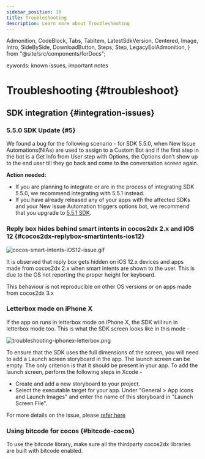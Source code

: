 ```yaml
---
sidebar_position: 10
title: Troubleshooting
description: Learn more about Troubleshooting
---
```


  Admonition,
  CodeBlock,
  Tabs,
  TabItem,
  LatestSdkVersion,
  Centered,
  Image,
  Intro,
  SideBySide,
  DownloadButton,
  Steps,
  Step,
  LegacyEolAdmonition,
} from "@site/src/components/forDocs";

<LegacyEolAdmonition />

eywords: known issues, important notes

# Troubleshooting {#troubleshoot}

## SDK integration {#integration-issues}

### 5.5.0 SDK Update {#5}

We found a bug for the following scenario - for SDK 5.5.0, when New Issue Automations(NIAs) are used to assign to a Custom Bot and if the first step in the bot is a Get Info from User step with Options, the Options don’t show up to the end user till they go back and come to the conversation screen again.

**Action needed:**

- If you are planning to integrate or are in the process of integrating SDK 5.5.0, we recommend integrating with 5.5.1 instead.
- If you have already released any of your apps with the affected SDKs and your New Issue Automation triggers options bot, we recommend that you upgrade to [5.5.1 SDK](/cocos2d-x/release-notes-ios#v551).

### Reply box hides behind smart intents in cocos2dx 2.x and iOS 12 {#cocos2dx-replybox-smartintents-ios12}

![cocos-smart-intents-iOS12-issue.gif](/static/books/ios/cocos-smart-intents-iOS12-issue.gif "cocos-smart-intents-iOS12-issue.gif")

It is observed that reply box gets hidden on iOS 12.x devices and apps made from cocos2dx 2.x when smart intents are shown to the user. This is due to
the OS not reporting the proper height for keyboard.

This behaviour is not reproducible on other OS versions or on apps made from cocos2dx 3.x

### Letterbox mode on iPhone X

If the app on runs in letterbox mode on iPhone X, the SDK will run in letterbox mode too. This is what the SDK screen looks like in this mode -

<Image
  src="/static/books/ios/troubleshooting-iphonex-letterbox.png"
  width="full"
  alt="troubleshooting-iphonex-letterbox.png"
/>

To ensure that the SDK uses the full dimensions of the screen, you will need to add a Launch screen storyboard in the app. The launch screen can be empty. The only criterion is that it should be present in your app. To add the launch screen, perform the following steps in Xcode -

- Create and add a new storyboard to your project.
- Select the executable target for your app. Under "General > App Icons and Launch Images" and enter the name of this storyboard in "Launch Screen File".

For more details on the issue, please [refer here](http://discuss.cocos2d-x.org/t/iphone-x-full-screen-support-for-old-projects/40025/20)

### Using bitcode for cocos {#bitcode-cocos}

To use the bitcode library, make sure all the thirdparty cocos2dx libraries are built with bitcode enabled.
